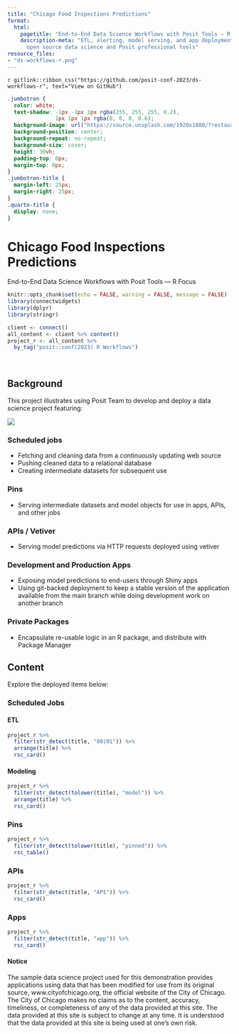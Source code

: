 ```yaml
---
title: "Chicago Food Inspections Predictions"
format:
  html:
    pagetitle: "End-to-End Data Science Workflows with Posit Tools — R Focus"
    description-meta: "ETL, alerting, model serving, and app deployment--powered by
      open source data science and Posit professional tools"
resource_files:
- "ds-workflows-r.png"
---
```


::: {.column-screen}
`r gitlink::ribbon_css("https://github.com/posit-conf-2023/ds-workflows-r", text="View on GitHub")`

```css
.jumbotron {
  color: white;
  text-shadow: -1px -1px 1px rgba(255, 255, 255, 0.2), 
               1px 1px 1px rgba(0, 0, 0, 0.6);
  background-image: url("https://source.unsplash.com/1920x1080/?restaurant-kitchen");
  background-position: center;
  background-repeat: no-repeat;
  background-size: cover;
  height: 30vh;
  padding-top: 0px;
  margin-top: 0px;
}
.jumbotron-title {
  margin-left: 25px;
  margin-right: 25px;
}
.quarto-title {
  display: none;
}
```

<div class="jumbotron jumbotron-fluid">
<div class="container">
<h1 class="display-3 jumbotron-title" color="#f0f0f0">Chicago Food Inspections Predictions</h1>
<p class="lead jumbotron-title">End-to-End Data Science Workflows with Posit Tools — R Focus</p>
</div>
</div>

:::

```r
knitr::opts_chunk$set(echo = FALSE, warning = FALSE, message = FALSE)
library(connectwidgets)
library(dplyr)
library(stringr)

client <- connect()
all_content <- client %>% content()
project_r <- all_content %>% 
  by_tag("posit::conf(2023) R Workflows") 

```

<br>

## Background

This project illustrates using Posit Team to develop and deploy a data science project featuring:

![](ds-workflows-r.png)

### Scheduled jobs

- Fetching and cleaning data from a continuously updating web source
- Pushing cleaned data to a relational database
- Creating intermediate datasets for subsequent use

### Pins

- Serving intermediate datasets and model objects for use in apps, APIs, and other jobs

### APIs / Vetiver

- Serving model predictions via HTTP requests deployed using vetiver

### Development and Production Apps
  
- Exposing model predictions to end-users through Shiny apps
- Using git-backed deployment to keep a stable version of the application available from the main branch while doing development work on another branch

### Private Packages

- Encapsulate re-usable logic in an R package, and distribute with Package Manager 

## Content

Explore the deployed items below:

### Scheduled Jobs

::: {.panel-tabset}

#### ETL

```r
project_r %>% 
  filter(str_detect(title, "00|01")) %>%
  arrange(title) %>%
  rsc_card()
```

#### Modeling

```r
project_r %>% 
  filter(str_detect(tolower(title), "model")) %>%
  arrange(title) %>%
  rsc_card()
```

:::

### Pins

```r
project_r %>%
  filter(str_detect(tolower(title), "pinned")) %>%
  rsc_table()
```

### APIs

```r
project_r %>%
  filter(str_detect(title, "API")) %>%
  rsc_card()
```

### Apps

```r
project_r %>%
  filter(str_detect(title, "app")) %>%
  rsc_card()
```


#### Notice
The sample data science project used for this demonstration provides applications using data that has been modified for use from its original source, www.cityofchicago.org, the official website of the City of Chicago. The City of Chicago makes no claims as to the content, accuracy, timeliness, or completeness of any of the data provided at this site. The data provided at this site is subject to change at any time. It is understood that the data provided at this site is being used at one’s own risk.